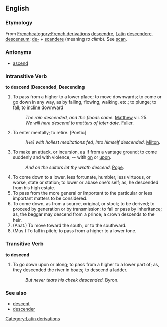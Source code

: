 ==English==
{{webster}}
===Etymology===

From [[w:French language|French]][[category:French derivations]] [[descendre]], [[w:Latin|Latin]][[Category:Latin derivations]] [[descendere]], [[descensum]]; [[de-]] + [[scandere]] (meaning ''to climb''). See [[scan]].

===Antonyms===
*[[ascend]]

===Intransitive Verb===
'''to descend''' ('''Descended''', '''Descending'''
#To pass from a higher to a lower place; to move downwards; to come or go down in any way, as by falling, flowing, walking, etc.; to plunge; to fall; to [[incline]] downward
#:''The rain descended, and the floods came.'' [[Matthew]] vii. 25.
#:''We will here descend to matters of later date.'' [[Fuller]].
#To enter mentally; to retire. [Poetic] 
#:''[He] with holiest meditations fed, Into himself descended.'' [[Milton]].
#To make an attack, or incursion, as if from a vantage ground; to come suddenly and with violence; -- with [[on]] or [[upon]]. 
#:''And on the suitors let thy wrath descend.'' [[Pope]].
#To come down to a lower, less fortunate, humbler, less virtuous, or worse, state or station; to lower or abase one's self; as, he descended from his high estate. 
#To pass from the more general or important to the particular or less important matters to be considered. 
#To come down, as from a source, original, or stock; to be derived; to proceed by generation or by transmission; to fall or pass by inheritance; as, the beggar may descend from a prince; a crown descends to the heir. 
#(Anat.) To move toward the south, or to the southward. 
#(Mus.) To fall in pitch; to pass from a higher to a lower tone.

===Transitive Verb===
'''to descend'''
#To go down upon or along; to pass from a higher to a lower part of; as, they descended the river in boats; to descend a ladder. 
#:''But never tears his cheek descended.'' Byron.

===See also===
*[[descent]]
*[[descender]]
 



<!-- from Webster
 [F. descendre, L. descendere, descensum; de- + scandere to climb. See Scan.] 

1. To pass from a higher to a lower place; to move downwards; to come or go down in any way, as by falling, flowing, walking, etc.; to plunge; to fall; to incline downward; -- the opposite of ascend. 

The rain descended, and the floods came. Matt. vii. 25.
We will here descend to matters of later date. Fuller.
2. To enter mentally; to retire. [Poetic] 

[He] with holiest meditations fed, Into himself descended. Milton.
3. To make an attack, or incursion, as if from a vantage ground; to come suddenly and with violence; -- with on or upon. 

And on the suitors let thy wrath descend. Pope.
4. To come down to a lower, less fortunate, humbler, less virtuous, or worse, state or station; to lower or abase one's self; as, he descended from his high estate. 

5. To pass from the more general or important to the particular or less important matters to be considered. 

6. To come down, as from a source, original, or stock; to be derived; to proceed by generation or by transmission; to fall or pass by inheritance; as, the beggar may descend from a prince; a crown descends to the heir. 

7. (Anat.) To move toward the south, or to the southward. 

8. (Mus.) To fall in pitch; to pass from a higher to a lower tone. 


--------------------------------------------------------------------------------
Descend (Page: 396)
De*scend" (?), v. t. To go down upon or along; to pass from a higher to a lower part of; as, they descended the river in boats; to descend a ladder. 

But never tears his cheek descended. Byron.

--------------------------------------------------------------------------------
Displaying 1 result(s) from the 1828 edition:
--------------------------------------------------------------------------------
 
DESCEND, v.i. [L. To climb.]


1. To move or pass from a higher to a lower place; to move, come or go downwards; to fall; to sink; to run or flow down; applicable to any kind of motion or of body. We descend on the feet, on wheels, or by falling. A torrent descends from a mountain.

The rains descended, and the floods came. Matt. 7.

2. To go down, or to enter.

He shall descend into battle and perish. Sam. 26.

3. To come suddenly; to fall violently.

And on the suitors let thy wrath descend.

4. To go in; to enter.

He, with honest meditations fed, into himself descended.

5. To rush; to invade, as an enemy.

The Grecian fleet descending on the town.

6. To proceed from a source or original; to be derived. The beggar may descend from a prince, and the prince, from a beggar.

7. To proceed, as from father to son; to pass from a preceding possessor, in the order of lineage, or according to the laws of succession or inheritance. Thus, an inheritance descends to the son or next of kin; a crown descends to the heir.

8. To pass from general to particular considerations; as, having explained the general subject, we will descend to particulars.

9. To come down from an elevated or honorable station; in a figurative sense. Flavius is an honorable man; he cannot descend to acts of meanness.

10. In music, to fall in sound; to pass from any note to another less acute or shrill, or from sharp to flat.
DESCEND, v.t. To walk, move or pass downwards on a declivity; as, to descend a hill; to descend an inclined plain. [But this may be considered as elliptical; on or along being understood.]
-->